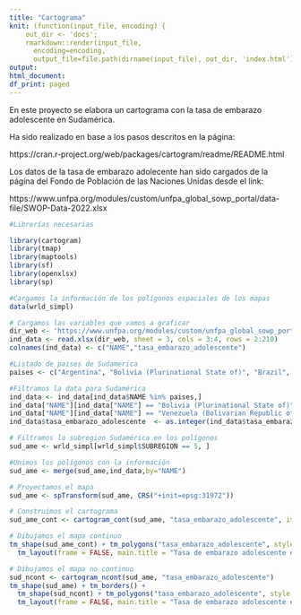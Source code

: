 ```yaml
---
title: "Cartograma"
knit: (function(input_file, encoding) {
    out_dir <- 'docs';
    rmarkdown::render(input_file,
      encoding=encoding,
      output_file=file.path(dirname(input_file), out_dir, 'index.html'))})
output:
html_document:
df_print: paged
---
```


En este proyecto se elabora un cartograma con la tasa de embarazo adolescente en Sudamérica.

Ha sido realizado en base a los pasos descritos en la página:

https://cran.r-project.org/web/packages/cartogram/readme/README.html

Los datos de la tasa de embarazo adolecente han sido cargados de la página del Fondo de Población de las Naciones Unidas desde el link: 

https://www.unfpa.org/modules/custom/unfpa_global_sowp_portal/data-file/SWOP-Data-2022.xlsx


```r
#Librerías necesarias

library(cartogram)
library(tmap)
library(maptools)
library(sf)
library(openxlsx)
library(sp)
```

```r
#Cargamos la información de los polígonos espaciales de los mapas
data(wrld_simpl)
```

```r
# Cargamos las variables que vamos a graficar
dir_web <- 'https://www.unfpa.org/modules/custom/unfpa_global_sowp_portal/data-file/SWOP-Data-2022.xlsx'
ind_data <- read.xlsx(dir_web, sheet = 3, cols = 3:4, rows = 2:210)
colnames(ind_data) <- c("NAME","tasa_embarazo_adolescente")

#Listado de paises de Sudamerica
paises <- c("Argentina", "Bolivia (Plurinational State of)", "Brazil", "Chile", "Colombia", "Ecuador", "French Guiana", "Guyana", "Paraguay", "Peru", "Suriname", "Uruguay", "Venezuela (Bolivarian Republic of)")

#Filtramos la data para Sudamérica
ind_data <- ind_data[ind_data$NAME %in% paises,]
ind_data["NAME"][ind_data["NAME"] == "Bolivia (Plurinational State of)"] <- "Bolivia"
ind_data["NAME"][ind_data["NAME"] == "Venezuela (Bolivarian Republic of)"] <- "Venezuela"
ind_data$tasa_embarazo_adolescente  <- as.integer(ind_data$tasa_embarazo_adolescente)
```

```r
# Filtramos la subregion Sudamérica en los polígonos
sud_ame <- wrld_simpl[wrld_simpl$SUBREGION == 5, ]

```

```r
#Unimos los polígonos con la información
sud_ame <- merge(sud_ame,ind_data,by="NAME")

```

```r
# Proyectamos el mapa                                   
sud_ame <- spTransform(sud_ame, CRS("+init=epsg:31972"))

# Construimos el cartograma
sud_ame_cont <- cartogram_cont(sud_ame, "tasa_embarazo_adolescente", itermax = 4)

# Dibujamos el mapa continuo
tm_shape(sud_ame_cont) + tm_polygons("tasa_embarazo_adolescente", style = "jenks") +
  tm_layout(frame = FALSE, main.title = "Tasa de embarazo adolescente en Sudamérica", legend.position = c("left", "bottom"), main.title.size= 1)
```

```r
# Dibujamos el mapa no continuo
sud_ncont <- cartogram_ncont(sud_ame, "tasa_embarazo_adolescente")
tm_shape(sud_ame) + tm_borders() +
  tm_shape(sud_ncont) + tm_polygons("tasa_embarazo_adolescente", style = "jenks") +
  tm_layout(frame = FALSE, main.title = "Tasa de embarazo adolescente en Sudamérica", legend.position = c("left", "bottom"), main.title.size= 1)
```

